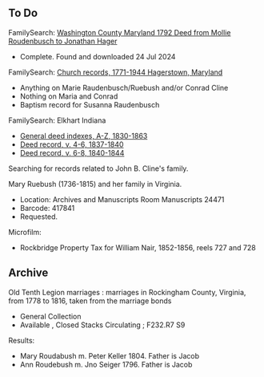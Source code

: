 == To Do ==

FamilySearch: [https://www.familysearch.org/search/film/007836003?cat=77817 Washington County Maryland 1792 Deed from Mollie Roudenbusch to Jonathan Hager]
* Complete.  Found and downloaded 24 Jul 2024

FamilySearch:  [https://www.familysearch.org/search/film/007575967?cat=39406 Church records, 1771-1944 Hagerstown, Maryland]
* Anything on Marie Raudenbusch/Ruebush and/or Conrad Cline
* Nothing on Maria and Conrad
* Baptism record for Susanna Raudenbusch

FamilySearch: Elkhart Indiana
* [https://www.familysearch.org/search/film/007856916?cat=455090 General deed indexes, A-Z, 1830-1863]
* [https://www.familysearch.org/search/film/008069436?cat=455090 Deed record, v. 4-6, 1837-1840]
* [https://www.familysearch.org/search/film/008069438?cat=455090 Deed record, v. 6-8, 1840-1844]
Searching for records related to John B. Cline's family.

Mary Ruebush (1736-1815) and her family in Virginia.
* Location: Archives and Manuscripts Room Manuscripts 24471
* Barcode: 417841
* Requested.

Microfilm:
* Rockbridge Property Tax for William Nair, 1852-1856, reels 727 and 728

== Archive ==

Old Tenth Legion marriages : marriages in Rockingham County, Virginia, from 1778 to 1816, taken from the marriage bonds
* General Collection
* Available , Closed Stacks Circulating ; F232.R7 S9
Results:
* Mary Roudabush m. Peter Keller 1804.  Father is Jacob
* Ann Roudebush m. Jno Seiger 1796.  Father is Jacob